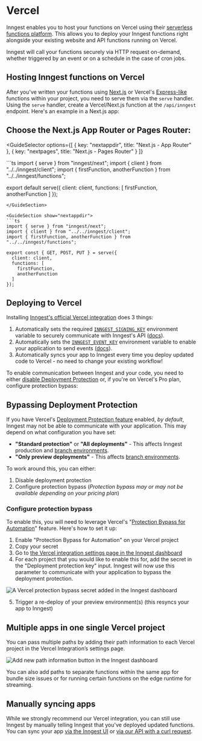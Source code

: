 
# Vercel

Inngest enables you to host your functions on Vercel using their [serverless functions platform](https://vercel.com/docs/concepts/functions/serverless-functions). This allows you to deploy your Inngest functions right alongside your existing website and API functions running on Vercel.

Inngest will call your functions securely via HTTP request on-demand, whether triggered by an event or on a schedule in the case of cron jobs.

## Hosting Inngest functions on Vercel

After you've written your functions using [Next.js](/docs/learn/serving-inngest-functions?ref=docs-deploy-vercel#framework-next-js) or Vercel's [Express-like](/docs/learn/serving-inngest-functions?ref=docs-deploy-vercel#framework-express) functions within your project, you need to serve them via the `serve` handler. Using the `serve` handler, create a Vercel/Next.js function at the `/api/inngest` endpoint. Here's an example in a Next.js app:

## Choose the Next.js App Router or Pages Router:

<GuideSelector
  options={[
    { key: "nextappdir", title: "Next.js - App Router" },
    { key: "nextpages", title: "Next.js - Pages Router" }
  ]}
>

<GuideSection show="nextpages">
```ts
import { serve } from "inngest/next";
import { client } from "../../inngest/client";
import { firstFunction, anotherFunction } from "../../inngest/functions";

export default serve({
  client: client,
  functions: [
    firstFunction,
    anotherFunction
  ]
});
```
</GuideSection>

<GuideSection show="nextappdir">
```ts
import { serve } from "inngest/next";
import { client } from "../../inngest/client";
import { firstFunction, anotherFunction } from "../../inngest/functions";

export const { GET, POST, PUT } = serve({
  client: client,
  functions: [
    firstFunction,
    anotherFunction
  ]
});
```
</GuideSection>

</GuideSelector>

## Deploying to Vercel

Installing [Inngest's official Vercel integration](https://vercel.com/integrations/inngest) does 3 things:

1. Automatically sets the required [`INNGEST_SIGNING_KEY`](/docs/sdk/environment-variables#inngest-signing-key) environment variable to securely communicate with Inngest's API ([docs](/docs/platform/signing-keys)).
2. Automatically sets the [`INNGEST_EVENT_KEY`](/docs/sdk/environment-variables#inngest-event-key) environment variable to enable your application to send events ([docs](/docs/events/creating-an-event-key)).
3. Automatically syncs your app to Inngest every time you deploy updated code to Vercel - no need to change your existing workflow!

<ButtonDeploy href="https://app.inngest.com/settings/integrations/vercel/connect" type="vercel" label="Install the Inngest Vercel integration" />

To enable communication between Inngest and your code, you need to either [disable Deployment Protection](https://vercel.com/docs/security/deployment-protection#configuring-deployment-protection)
or, if you're on Vercel's Pro plan, configure protection bypass:

## Bypassing Deployment Protection

If you have Vercel's [Deployment Protection feature](https://vercel.com/docs/security/deployment-protection) enabled, _by default_, Inngest may not be able to communicate with your application. This may depend on what configuration you have set:

* **"Standard protection"** or **"All deployments"** - This affects Inngest production and [branch environments](/docs/platform/environments).
* **"Only preview deployments"** - This affects [branch environments](/docs/platform/environments).

To work around this, you can either:

1. Disable deployment protection
2. Configure protection bypass (_Protection bypass may or may not be available depending on your pricing plan_)

### Configure protection bypass

To enable this, you will need to leverage Vercel's "[Protection Bypass for Automation](https://vercel.com/docs/deployment-protection/methods-to-bypass-deployment-protection/protection-bypass-automation)" feature. Here's how to set it up:

1. Enable "Protection Bypass for Automation" on your Vercel project
2. Copy your secret
3. Go to [the Vercel integration settings page in the Inngest dashboard](https://app.inngest.com/settings/integrations/vercel)
4. For each project that you would like to enable this for, add the secret in the "Deployment protection key" input. Inngest will now use this parameter to communicate with your application to bypass the deployment protection.

<img
  src="/assets/docs/deploy/deployment-protection-key.png"
  className="rounded-md"
  alt="A Vercel protection bypass secret added in the Inngest dashboard"
/>

5. Trigger a re-deploy of your preview environment(s) (this resyncs your app to Inngest)


## Multiple apps in one single Vercel project

You can pass multiple paths by adding their path information to each Vercel project in the Vercel Integration’s settings page.

<img
  src="/assets/docs/deploy/add-path-info.png"
  className="rounded-md"
  alt="Add new path information button in the Inngest dashboard"
/>

<Callout>You can also add paths to separate functions within the same app for bundle size issues or for running certain functions on the edge runtime for streaming.</Callout>

## Manually syncing apps

While we strongly recommend our Vercel integration, you can still use Inngest by manually telling Inngest that you've deployed updated functions. You can sync your app [via the Inngest UI](/docs/apps/cloud#sync-a-new-app-in-inngest-cloud) or [via our API with a curl request](/docs/apps/cloud#curl-command).
